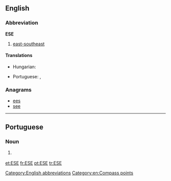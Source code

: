 ==English==

===Abbreviation===
'''ESE'''

# [[east-southeast]]

====Translations====
{{trans-top|east-southeast}}
* Hungarian: {{t+|hu|KDK}}
{{trans-mid}}
* Portuguese: {{t|pt|és-sudeste|m}},  {{t+|pt|ESE|m}}
{{trans-bottom}}

===Anagrams===
* [[ees#English|ees]] 
* [[see#English|see]]

[[Category:English abbreviations]]
[[Category:en:Compass points]]

----

==Portuguese==

===Noun===
{{head|pt|noun|g=m}}

# {{l/en|ESE}} {{gloss|east-southeast}}

[[et:ESE]]
[[fr:ESE]]
[[pt:ESE]]
[[tr:ESE]]
